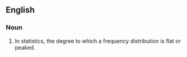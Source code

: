 ==English== 

===Noun===

#In statistics, the degree to which a frequency distribution is flat or peaked.